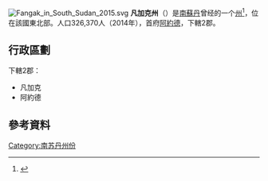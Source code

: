 [[File:Fangak_in_South_Sudan_2015.svg|right]]
'''凡加克州'''（{{lang-en|Fangak}}）是[[南蘇丹|南蘇丹]]曾经的一个[[南苏丹行政区划|州]]<ref>{{cite news|url=http://www.southsudannewsagency.com/news/breaking-news/south-sudans-president-appoints-28-governors-defies-peace-agreement|title=South Sudan’s President appoints 28 Governors, defies peace agreement|date=24 December 2015|publisher=South Sudan News Agency|deadurl=yes|archiveurl=https://web.archive.org/web/20160202025755/http://www.southsudannewsagency.com/news/breaking-news/south-sudans-president-appoints-28-governors-defies-peace-agreement|archivedate=2016-02-02|df=|accessdate=2016-11-14}}</ref>，位在該國東北部。人口326,370人（2014年），首府[[阿約德|阿約德]]，下轄2郡。

== 行政區劃 ==
下轄2郡：
* 凡加克
* 阿約德

== 參考資料 ==
{{reflist}}

{{南苏丹省份}}
{{SouthSudan-stub}}
{{DEFAULTSORT:Fangak}}
[[Category:南苏丹州份|Category:南苏丹州份]]